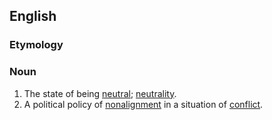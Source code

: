 ==English==

===Etymology===
{{suffix|neutral|ism|lang=en}}

===Noun===
{{en-noun|~}}

# The state of being [[neutral]]; [[neutrality]].
# A political policy of [[nonalignment]] in a situation of [[conflict]].